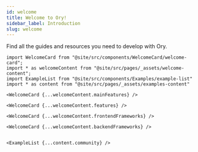 ```yaml
---
id: welcome
title: Welcome to Ory!
sidebar_label: Introduction
slug: welcome
---
```


Find all the guides and resources you need to develop with Ory.

```mdx-code-block
import WelcomeCard from "@site/src/components/WelcomeCard/welcome-card";
import * as welcomeContent from "@site/src/pages/_assets/welcome-content";
import ExampleList from "@site/src/components/Examples/example-list"
import * as content from "@site/src/pages/_assets/examples-content"

<WelcomeCard {...welcomeContent.mainFeatures} />

<WelcomeCard {...welcomeContent.features} />

<WelcomeCard {...welcomeContent.frontendFrameworks} />

<WelcomeCard {...welcomeContent.backendFrameworks} />


<ExampleList {...content.community} />
```
